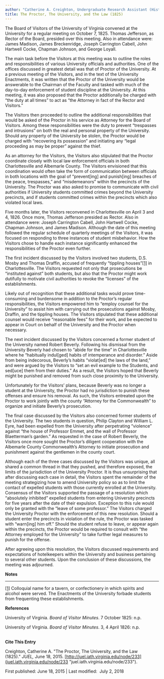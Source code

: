 ```yaml
---
author: "Catherine A. Creighton, Undergraduate Research Assistant (History Degree) "
title: The Proctor, The University, and the Law (1825)
---
```

The Board of Visitors of the University of Virginia convened at the University for a regular meeting on October 7, 1825. Thomas Jefferson, as Rector of the Board, presided over this meeting. Also in attendance were: James Madison, James Breckenridge, Joseph Carrington Cabell, John Hartwell Cocke, Chapman Johnson, and George Loyall.

The main task before the Visitors at this meeting was to outline the roles and responsibilities of various University officials and authorities. One of the offices discussed in greatest detail was that of Proctor of the University. At a previous meeting of the Visitors, and in the text of the University Enactments, it was written that the Proctor of the University would be answerable to the Chairman of the Faculty and tasked with much of the day-to-day enforcement of student discipline at the University. At this meeting, it was also proposed that the Proctor additionally be charged with “the duty at all times” to act as “the Attorney in fact of the Rector and Visitors.”

The Visitors then proceeded to outline the additional responsibilities that would be asked of the Proctor in his service as Attorney for the Board of Visitors. Among these responsibilities were the duty to prevent “trespasses and intrusions” on both the real and personal property of the University. Should any property of the University be stolen, the Proctor would be charged with “recovering its possession” and initiating any “legal proceeding as may be proper” against the thief.

As an attorney for the Visitors, the Visitors also stipulated that the Proctor coordinate closely with local law enforcement officials in both Charlottesville and Albemarle County. The Visitors envisioned that this coordination would often take the form of communication between officials in both locations with the goal of “prevent\[ing\] and punish\[ing\] breaches of the peace, trespasses,” and “misdemeanors” within the precincts of the University. The Proctor was also asked to promise to communicate with civil authorities if University students committed crimes beyond the University precincts, and if students committed crimes within the precincts which also violated local laws.

Five months later, the Visitors reconvened in Charlottesville on April 3 and 4, 1826. Once more, Thomas Jefferson presided as Rector. Also in attendance were: Joseph Carrington Cabell, John Hartwell Cocke, Chapman Johnson, and James Madison. Although the date of this meeting followed the regular schedule of quarterly meetings of the Visitors, it was focused on responding to three instances of student misbehavior. How the Visitors chose to handle each instance significantly enhanced the responsibilities of the Proctor even further.

The first incident discussed by the Visitors involved two students, D.S. Mosby and Thomas Draffin, accused of frequently “tippling houses”[\[1\]](#_ftn1) in Charlottesville. The Visitors requested not only that prosecutions be “instituted against” both students, but also that the Proctor might work dutifully to motivate civil authorities to revoke the “licenses” of the establishments.

Likely out of recognition that these additional tasks would prove time-consuming and burdensome in addition to the Proctor’s regular responsibilities, the Visitors empowered him to “employ counsel for the University” to assist him with carrying out the prosecutions against Mosby, Draffin, and the tippling houses. The Visitors stipulated that these additional counsel would receive “reasonable fees” for their work, and be expected to appear in Court on behalf of the University and the Proctor when necessary.

The next incident discussed by the Visitors concerned a former student of the University named Robert Beverly. Following his dismissal from the University Beverly had chosen to “abide for the time” in Charlottesville where he “habitually indul\[ged\] habits of intemperance and disorder.” Aside from being indecorous, Beverly’s habits “violat\[ed\] the laws of the land,” and were argued by the Visitors to “set an evil example to the Students, and sed\[uce\] them from their duties.” As a result, the Visitors hoped that Beverly might be punished and removed from such close proximity to the University.

Unfortunately for the Visitors’ plans, because Beverly was no longer a student at the University, the Proctor had no jurisdiction to punish these offenses and ensure his removal. As such, the Visitors entreated upon the Proctor to work jointly with the county “Attorney for the Commonwealth” to organize and initiate Beverly’s prosecution.

The final case discussed by the Visitors also concerned former students of the University. The two students in question, Philip Clayton and William L. Eyre, had been expelled from the University after perpetrating “violence” against “the house of Professor Emmet, and the wall of Professor Blaetterman’s garden.” As requested in the case of Robert Beverly, the Visitors once more sought the Proctor’s diligent cooperation with the Albemarle County Commonwealth’s Attorney to initiate prosecution and punishment against the gentlemen in the county court.

Although each of the three cases discussed by the Visitors was unique, all shared a common thread in that they pushed, and therefore exposed, the limits of the jurisdiction of the University Proctor. It is thus unsurprising that after discussing each case in detail, the Visitors spent the remainder of the meeting strategizing how to amend University policy so as to limit the contact of expelled students with those currently enrolled at the University. Consensus of the Visitors supported the passage of a resolution which “absolutely inhibited” expelled students from entering University precincts for five years after the date of their expulsion. Exception to this rule would only be granted with the “leave of some professor.” The Visitors charged the University Proctor with the enforcement of this new resolution. Should a student enter the precincts in violation of the rule, the Proctor was tasked with “warn\[ing\] him off.” Should the student refuse to leave, or appear again within the precincts, the Proctor would be required to consult with “the Attorney employed for the University” to take further legal measures to punish for the offense.

After agreeing upon this resolution, the Visitors discussed requirements and expectations of hotelkeepers within the University and business pertaining to several other students. Upon the conclusion of these discussions, the meeting was adjourned.

**Notes**

* * *

[\[1\]](#_ftnref) Colloquial name for a tavern, or confectionery in which spirits and alcohol were served. The Enactments of the University forbade students from frequenting these establishments. 

**References**

  
University of Virginia. _Board of Visitor Minutes_. 7 October 1825: n.p.

University of Virginia. _Board of Visitor Minutes_. 3, 4 April 1826: n.p.

  
   
**Cite This Entry**

Creighton, Catherine A. "The Proctor, The University, and the Law (1825)." _JUEL,_ June 18, 2015. [http://juel.iath.virginia.edu/node/233](juel.iath.virginia.edu/node/233 "juel.iath.virginia.edu/node/233").

First published: June 18, 2015 | Last modified:  July 2, 2018